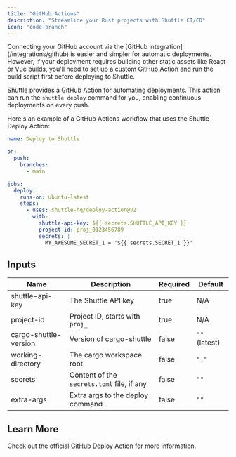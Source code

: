```yaml
---
title: "GitHub Actions"
description: "Streamline your Rust projects with Shuttle CI/CD"
icon: "code-branch"
---
```


<Callout>
  Connecting your GitHub account via the [GitHub
  integration](/integrations/github) is easier and simpler for automatic
  deployments. However, if your deployment requires building other static assets
  like React or Vue builds, you'll need to set up a custom GitHub Action and run
  the build script first before deploying to Shuttle.
</Callout>

Shuttle provides a GitHub Action for automating deployments. This action can run the `shuttle deploy` command for you, enabling continuous deployments on every push.

Here's an example of a GitHub Actions workflow that uses the Shuttle Deploy Action:

```yaml
name: Deploy to Shuttle

on:
  push:
    branches:
      - main

jobs:
  deploy:
    runs-on: ubuntu-latest
    steps:
      - uses: shuttle-hq/deploy-action@v2
        with:
          shuttle-api-key: ${{ secrets.SHUTTLE_API_KEY }}
          project-id: proj_0123456789
          secrets: |
            MY_AWESOME_SECRET_1 = '${{ secrets.SECRET_1 }}'
```

## Inputs

| Name                  | Description                                | Required | Default       |
| --------------------- | ------------------------------------------ | -------- | ------------- |
| shuttle-api-key       | The Shuttle API key                        | true     | N/A           |
| project-id            | Project ID, starts with `proj_`            | true     | N/A           |
| cargo-shuttle-version | Version of cargo-shuttle                   | false    | `""` (latest) |
| working-directory     | The cargo workspace root                   | false    | `"."`         |
| secrets               | Content of the `secrets.toml` file, if any | false    | `""`          |
| extra-args            | Extra args to the deploy command           | false    | `""`          |

## Learn More

Check out the official [GitHub Deploy Action](https://github.com/shuttle-hq/deploy-action) for more information.
